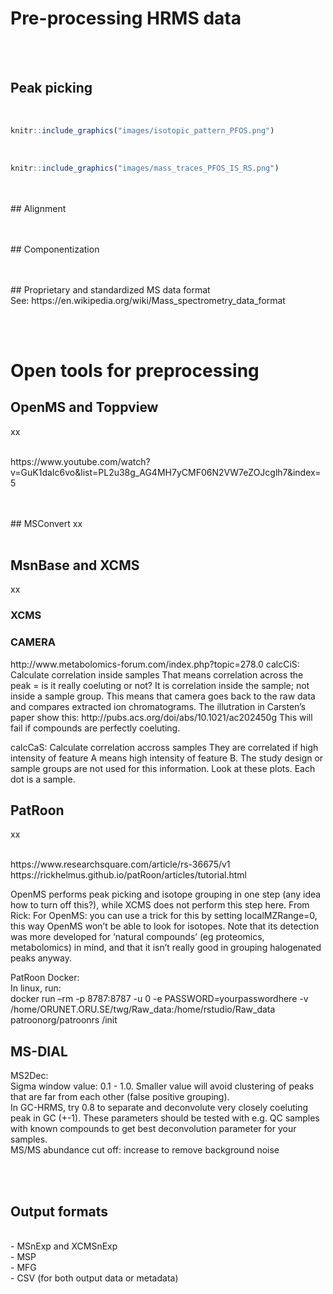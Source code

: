 # **Pre-processing HRMS data** {#MS_preprocess}

<br><br>


## Peak picking



<br>
```r
knitr::include_graphics("images/isotopic_pattern_PFOS.png")

```


<br>

```r
knitr::include_graphics("images/mass_traces_PFOS_IS_RS.png")

```



<br><br>
## Alignment


<br><br>
## Componentization


<br><br>
## Proprietary and standardized MS data format
<br>
See: https://en.wikipedia.org/wiki/Mass_spectrometry_data_format

<br><br>

# Open tools for preprocessing

## OpenMS and Toppview
xx

<br>
https://www.youtube.com/watch?v=GuK1daIc6vo&list=PL2u38g_AG4MH7yCMF06N2VW7eZOJcglh7&index=5

<br><br>
## MSConvert
xx
<br><br>

## MsnBase and XCMS
xx
<br>

### XCMS

### CAMERA

http://www.metabolomics-forum.com/index.php?topic=278.0
calcCiS: Calculate correlation inside samples
That means correlation across the peak = is it really coeluting or not?
It is correlation inside the sample; not inside a sample group. This means that camera goes back to the raw data and compares extracted ion chromatograms.
The illutration in Carsten's paper show this: http://pubs.acs.org/doi/abs/10.1021/ac202450g
This will fail if compounds are perfectly coeluting.

calcCaS: Calculate correlation accross samples
They are correlated if high intensity of feature A means high intensity of feature B. The study design or sample groups are not used for this information.
Look at these plots. Each dot is a sample.



## PatRoon
xx
<br><br>

https://www.researchsquare.com/article/rs-36675/v1
<br>
https://rickhelmus.github.io/patRoon/articles/tutorial.html
<br>

OpenMS performs peak picking and isotope grouping in one step (any idea how to turn off this?), while XCMS does not perform this step here. 
From Rick: For OpenMS: you can use a trick for this by setting localMZRange=0, this way OpenMS won’t be able to look for isotopes. Note that its detection was more developed for ‘natural compounds’ (eg proteomics, metabolomics) in mind, and that it isn’t really good in grouping halogenated peaks anyway.

PatRoon Docker:  
In linux, run:  
docker run --rm -p 8787:8787 -u 0 -e PASSWORD=yourpasswordhere -v /home/ORUNET.ORU.SE/twg/Raw_data:/home/rstudio/Raw_data patroonorg/patroonrs /init
  



## MS-DIAL

MS2Dec: <br> 
Sigma window value: 0.1 - 1.0. Smaller value will avoid clustering of peaks that are far from each other (false positive grouping).  
In GC-HRMS, try 0.8 to separate and deconvolute very closely coeluting peak in GC (+-1). These parameters should be tested with e.g. QC samples with known compounds to get best deconvolution parameter for your samples.
<br>
MS/MS abundance cut off: increase to remove background noise 

<br><br>

## Output formats
<br>
- MSnExp and XCMSnExp <br>
- MSP <br>
- MFG <br>
- CSV (for both output data or metadata) <br>
